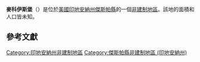 {{noteTA
|G1=USState
|G2=地名
|G3=Unit
}}
{{Infobox settlement
|official_name            = 麥科伊斯堡
|native_name = McCoysburg
|settlement_type          = [[非建制地區|非建制地區]]
|image_skyline            = 
|imagesize                = 
|pushpin_map              = USA Indiana
|pushpin_label            = 麥科伊斯堡
|pushpin_label_position   = top
|pushpin_map_caption      = 麥科伊斯堡在印地安納州的位置
|subdivision_type         = [[世界政區索引|國家]]
|subdivision_type1        = [[美国州份|州份]]
|subdivision_type2        = [[印地安納州行政区划|縣]]
|subdivision_name         = [[美国|美国]]
|subdivision_name1        = [[印地安納州|印地安納州]]
|subdivision_name2        = [[傑斯帕縣_(印地安納州)|傑斯帕縣]]
|elevation_ft             = 669
|elevation_m              = 204
|area_total_km2           = 
|area_total_sq_mi         = 
|area_land_km2            = 
|area_land_sq_mi          = 
|area_water_km2           = 
|area_water_sq_mi         = 
|population_as_of         = 2010
|population_footnotes     = 
|population_total         = 
|population_metro         = 
|population_density_km2   = auto
|population_density_sq_mi = auto
|timezone                 = [[北美东部时区|北美东部时区]]
|utc_offset               = -5
|coordinates              = {{coord|40|54|52|N|87|01|19|W|display=inline,title}}
| coor_pinpoint           = 
| coordinates_footnotes   = 
|timezone_DST             = EDT
|utc_offset_DST           = -4
|postal_code_type         = [[美國郵區編號|郵區編號]]
|postal_code              = 47978
|area_code                = {{link-en|电话区号219|Area code 219|219}}
|blank_name = [[地名信息系统|GNIS ID]]
|blank_info = 438827<ref name="GNIS">{{cite gnis|438827|McCoysburg}}</ref>
}}
'''麥科伊斯堡'''（{{lang-en|McCoysburg}}）是位於[[美國|美國]][[印地安納州|印地安納州]][[傑斯帕縣_(印地安納州)|傑斯帕縣]]的一個[[非建制地區|非建制地區]]。該地的面積和人口皆未知。

== 參考文獻 ==
{{reflist}}

{{傑斯帕縣 (印地安納州)}}

{{DEFAULTSORT:McCoysburg}}
[[Category:印地安納州非建制地區|Category:印地安納州非建制地區]]
[[Category:傑斯帕縣非建制地區_(印地安納州)|Category:傑斯帕縣非建制地區 (印地安納州)]]

{{Indiana-geo-stub}}